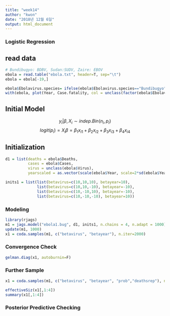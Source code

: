 ```yaml
---
title: "week14"
author: "kwon"
date: "2018년 12월 6일"
output: html_document
---
```


### Logistic Regression
## read data
```r
# Bundibugyo: BDBV, Sudan:SUDV, Zaire: EBOV
ebola = read.table("ebola.txt", header=T, sep="\t")
ebola = ebola[-19,]

ebola$Ebolavirus.species= ifelse(ebola$Ebolavirus.species=="Bundibugyo", "BDBV", ifelse(ebola$Ebolavirus.species=="Sudan", "SUDV", "EBOV"))
with(ebola, plot(Year, Case.fatality, col = unclass(factor(ebola$Ebolavirus.species))))
```


## Initial Model
$$ y_i | \beta, X_i \sim indep. Bin(n_i, p_i) $$
$$ logit(p_i) = X_i\beta = \beta_1x_{i1} + \beta_2x_{i2} + \beta_3 x_{i3}+\beta_4 x_{i4} $$

## Initialization
```r
d1 = list(deaths = ebola$Deaths,
          cases = ebola$Cases,
          virus = unclass(ebola$Virus),
          yearscaled = as.vector(scale(ebola$Year, scale=2*sd(ebola$Year))))

inits1 = list(list(betavirus=c(10,10,10), betayear=10),
              list(betavirus=c(10,10,-10), betayear=-10),
              list(betavirus=c(10,-10,10), betayear=-10),
              list(betavirus=c(10,-10,-10), betayear=10))
```

### Modeling
```r
library(rjags)
m1 = jags.model("ebola1.bug", d1, inits1, n.chains = 4, n.adapt = 1000)
update(m1, 1000)
x1 = coda.samples(m1, c("betavirus", "betayear"), n.iter=2000)
```

### Convergence Check
```r
gelman.diag(x1, autoburnin=F)
```

### Further Sample
```r
x1 = coda.samples(m1, c("betavirus", "betayear", "prob","deathsrep"), n.iter=2000)

effectiveSiz(x1[,1:4])
summary(x1[,1:4])
```

### Posterior Predictive Checking
```r

```









